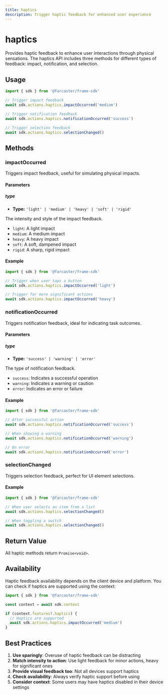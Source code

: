 ```yaml
---
title: haptics
description: Trigger haptic feedback for enhanced user experience
---
```



# haptics

Provides haptic feedback to enhance user interactions through physical sensations. The haptics API includes three methods for different types of feedback: impact, notification, and selection.

## Usage

```ts twoslash
import { sdk } from '@farcaster/frame-sdk'

// Trigger impact feedback
await sdk.actions.haptics.impactOccurred('medium')

// Trigger notification feedback
await sdk.actions.haptics.notificationOccurred('success')

// Trigger selection feedback
await sdk.actions.haptics.selectionChanged()
```

## Methods

### impactOccurred

Triggers impact feedback, useful for simulating physical impacts.

#### Parameters

##### type

- **Type:** `'light' | 'medium' | 'heavy' | 'soft' | 'rigid'`

The intensity and style of the impact feedback.

- `light`: A light impact
- `medium`: A medium impact
- `heavy`: A heavy impact
- `soft`: A soft, dampened impact
- `rigid`: A sharp, rigid impact

#### Example

```ts twoslash
import { sdk } from '@farcaster/frame-sdk'

// Trigger when user taps a button
await sdk.actions.haptics.impactOccurred('light')

// Trigger for more significant actions
await sdk.actions.haptics.impactOccurred('heavy')
```

### notificationOccurred

Triggers notification feedback, ideal for indicating task outcomes.

#### Parameters

##### type

- **Type:** `'success' | 'warning' | 'error'`

The type of notification feedback.

- `success`: Indicates a successful operation
- `warning`: Indicates a warning or caution
- `error`: Indicates an error or failure

#### Example

```ts twoslash
import { sdk } from '@farcaster/frame-sdk'

// After successful action
await sdk.actions.haptics.notificationOccurred('success')

// When showing a warning
await sdk.actions.haptics.notificationOccurred('warning')

// On error
await sdk.actions.haptics.notificationOccurred('error')
```

### selectionChanged

Triggers selection feedback, perfect for UI element selections.

#### Example

```ts twoslash
import { sdk } from '@farcaster/frame-sdk'

// When user selects an item from a list
await sdk.actions.haptics.selectionChanged()

// When toggling a switch
await sdk.actions.haptics.selectionChanged()
```

## Return Value

All haptic methods return `Promise<void>`.

## Availability

Haptic feedback availability depends on the client device and platform. You can check if haptics are supported using the context:

```ts twoslash
import { sdk } from '@farcaster/frame-sdk'

const context = await sdk.context

if (context.features?.haptics) {
  // Haptics are supported
  await sdk.actions.haptics.impactOccurred('medium')
}
```

## Best Practices

1. **Use sparingly**: Overuse of haptic feedback can be distracting
2. **Match intensity to action**: Use light feedback for minor actions, heavy for significant ones
3. **Provide visual feedback too**: Not all devices support haptics
4. **Check availability**: Always verify haptic support before using
5. **Consider context**: Some users may have haptics disabled in their device settings